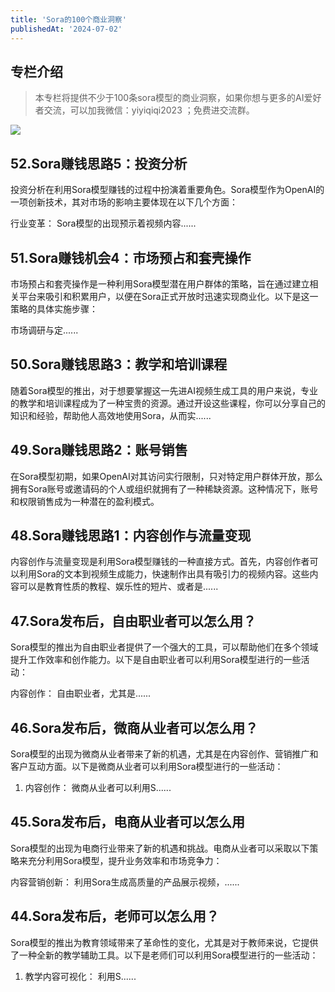 ```yaml
---
title: 'Sora的100个商业洞察'
publishedAt: '2024-07-02'
---
```


## 专栏介绍


> 本专栏将提供不少于100条sora模型的商业洞察，如果你想与更多的AI爱好者交流，可以加我微信：yiyiqiqi2023 ；免费进交流群。

![](https://static.xiaobot.net/file/2024-02-22/44312/2acbad2a387238c7a107f5e0f5d150af.png)


## 52.Sora赚钱思路5：投资分析
投资分析在利用Sora模型赚钱的过程中扮演着重要角色。Sora模型作为OpenAI的一项创新技术，其对市场的影响主要体现在以下几个方面：

行业变革： Sora模型的出现预示着视频内容......

## 51.Sora赚钱机会4：市场预占和套壳操作
市场预占和套壳操作是一种利用Sora模型潜在用户群体的策略，旨在通过建立相关平台来吸引和积累用户，以便在Sora正式开放时迅速实现商业化。以下是这一策略的具体实施步骤：

市场调研与定......

## 50.Sora赚钱思路3：教学和培训课程
随着Sora模型的推出，对于想要掌握这一先进AI视频生成工具的用户来说，专业的教学和培训课程成为了一种宝贵的资源。通过开设这些课程，你可以分享自己的知识和经验，帮助他人高效地使用Sora，从而实......

## 49.Sora赚钱思路2：账号销售
在Sora模型初期，如果OpenAI对其访问实行限制，只对特定用户群体开放，那么拥有Sora账号或邀请码的个人或组织就拥有了一种稀缺资源。这种情况下，账号和权限销售成为一种潜在的盈利模式。

## 48.Sora赚钱思路1：内容创作与流量变现
 内容创作与流量变现是利用Sora模型赚钱的一种直接方式。首先，内容创作者可以利用Sora的文本到视频生成能力，快速制作出具有吸引力的视频内容。这些内容可以是教育性质的教程、娱乐性的短片、或者是......

## 47.Sora发布后，自由职业者可以怎么用？
Sora模型的推出为自由职业者提供了一个强大的工具，可以帮助他们在多个领域提升工作效率和创作能力。以下是自由职业者可以利用Sora模型进行的一些活动：

内容创作： 自由职业者，尤其是......

## 46.Sora发布后，微商从业者可以怎么用？
 Sora模型的出现为微商从业者带来了新的机遇，尤其是在内容创作、营销推广和客户互动方面。以下是微商从业者可以利用Sora模型进行的一些活动：

1. 内容创作： 微商从业者可以利用S......

## 45.Sora发布后，电商从业者可以怎么用
Sora模型的出现为电商行业带来了新的机遇和挑战。电商从业者可以采取以下策略来充分利用Sora模型，提升业务效率和市场竞争力：

内容营销创新： 利用Sora生成高质量的产品展示视频，......

## 44.Sora发布后，老师可以怎么用？
 Sora模型的推出为教育领域带来了革命性的变化，尤其是对于教师来说，它提供了一种全新的教学辅助工具。以下是老师们可以利用Sora模型进行的一些活动：

1. 教学内容可视化： 利用S......

